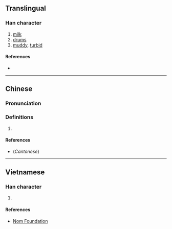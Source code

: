 {{character info/new}}
==Translingual==

===Han character===
{{Han char|rn=85|rad=水|as=09|sn=12|four=32114|canj=EHJG|ids=⿰氵重}}

# [[milk]]
# [[drum]]s
# [[muddy]], [[turbid]]

====References====
* {{Han ref|kx=0638.070|dkj=17864|dj=1045.020|hdz=31680.020|uh=6E69|ud=28265|bh=B546|bd=46406}}

----

==Chinese==
{{zh-forms}}

===Pronunciation===
{{zh-pron
|m=dòng,zhòng
|c=dung6,dung3,zung3
|mc=y
|oc=y
|ma=
|cat=n,a
}}

===Definitions===
{{zh-hanzi}}

# {{rfdef|lang=zh}}

====References====
* (''Cantonese'') {{R:yue:Hanzi}}

----

==Vietnamese==

===Han character===
{{vi-readings|rs=水09|hanviet=chòng}}

# {{defn|lang=vi|sort=水09}}

====References====
* [http://nomfoundation.org/common/nom_details.php?codepoint=6e69 Nom Foundation]